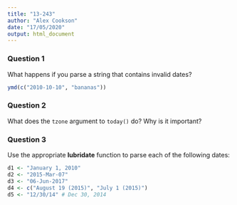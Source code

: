 ```yaml
---
title: "13-243"
author: "Alex Cookson"
date: "17/05/2020"
output: html_document
---
```


### Question 1

What happens if you parse a string that contains invalid dates?

```r
ymd(c("2010-10-10", "bananas"))
```


### Question 2

What does the `tzone` argument to `today()` do? Why is it important?


### Question 3

Use the appropriate **lubridate** function to parse each of the following dates:

```r
d1 <- "January 1, 2010"
d2 <- "2015-Mar-07"
d3 <- "06-Jun-2017"
d4 <- c("August 19 (2015)", "July 1 (2015)")
d5 <- "12/30/14" # Dec 30, 2014
```

